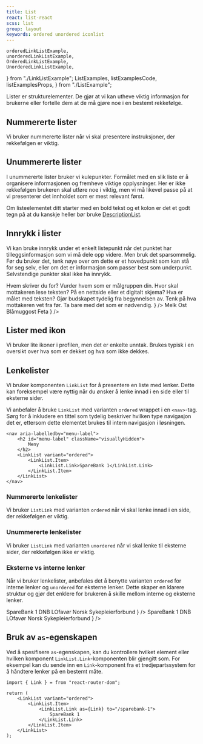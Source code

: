 ```yaml
---
title: List
react: list-react
scss: list
group: layout
keywords: ordered unordered iconlist
---
```


    orderedLinkListExample,
    unorderedLinkListExample,
    OrderedLinkListExample,
    UnorderedLinkListExample,
} from "./LinkListExample";
    ListExamples,
    listExamplesCode,
    listExamplesProps,
} from "./ListExample";

<Ingress>
    Lister er strukturelementer. De gjør at vi kan utheve viktig informasjon for
    brukerne eller fortelle dem at de må gjøre noe i en bestemt rekkefølge.
</Ingress>

<ComponentExample
    title="List"
    knobs={listExamplesProps}
    component={ListExamples}
    codeExample={listExamplesCode}
/>

## Nummererte lister

Vi bruker nummererte lister når vi skal presentere instruksjoner, der rekkefølgen er viktig.

## Unummererte lister

I unummererte lister bruker vi kulepunkter. Formålet med en slik liste er å organisere informasjonen og fremheve viktige opplysninger. Her er ikke rekkefølgen brukeren skal utføre noe i viktig, men vi må likevel passe på at vi presenterer det innholdet som er mest relevant først.

Om listeelementet ditt starter med en bold tekst og et kolon er det et godt tegn på at du kanskje heller bør bruke [DescriptionList](/komponenter/descriptionlist).

## Innrykk i lister

Vi kan bruke innrykk under et enkelt listepunkt når det punktet har tilleggsinformasjon som vi må dele opp videre. Men bruk det sparsommelig. Før du bruker det, tenk nøye over om dette er et hovedpunkt som kan stå for seg selv, eller om det er informasjon som passer best som underpunkt. Selvstendige punkter skal ikke ha innrykk.

<Grid>
    <DoDontExample
        type="do"
        description="Passende underpunkter"
        content={
            <OrderedList>
                <ListItem>
                    Hvem skriver du for?
                    <UnorderedList>
                        <ListItem>Vurder hvem som er målgruppen din.</ListItem>
                        <ListItem>
                            Hvor skal mottakeren lese teksten? På en nettside
                            eller et digitalt skjema?
                        </ListItem>
                    </UnorderedList>
                </ListItem>
                <ListItem>
                    Hva er målet med teksten?
                    <UnorderedList>
                        <ListItem>
                            Gjør budskapet tydelig fra begynnelsen av.
                        </ListItem>
                        <ListItem>
                            Tenk på hva mottakeren vet fra før. Ta bare med det
                            som er nødvendig.
                        </ListItem>
                    </UnorderedList>
                </ListItem>
            </OrderedList>
        }
    />
    <DoDontExample
        type="dont"
        description="Underpunkter kunne vært selvstendige"
        content={
            <UnorderedList>
                <ListItem>Melk</ListItem>
                <ListItem>
                    Ost
                    <UnorderedList>
                        <ListItem>Blåmuggost</ListItem>
                        <ListItem>Feta</ListItem>
                    </UnorderedList>
                </ListItem>
            </UnorderedList>
        }
    />
</Grid>

## Lister med ikon

Vi bruker lite ikoner i profilen, men det er enkelte unntak. Brukes typisk i en oversikt over hva som er dekket og hva som ikke dekkes.

## Lenkelister

Vi bruker komponenten `LinkList` for å presentere en liste med lenker. Dette kan foreksempel være nyttig når du ønsker å lenke innad i en side eller til eksterne sider.

Vi anbefaler å bruke `LinkList` med varianten `ordered` wrappet i en `<nav>`-tag. Sørg for å inkludere en tittel som tydelig beskriver hvilken type navigasjon det er, ettersom dette elementet brukes til intern navigasjon i løsningen.

```tsx
<nav aria-labelledby="menu-label">
    <h2 id="menu-label" className="visuallyHidden">
        Meny
    </h2>
    <LinkList variant="ordered">
        <LinkList.Item>
            <LinkList.Link>SpareBank 1</LinkList.Link>
        </LinkList.Item>
    </LinkList>
</nav>
```

### Nummererte lenkelister

Vi bruker `ListLink` med varianten `ordered` når vi skal lenke innad i en side, der rekkefølgen er viktig.

<ComponentExample
    title="LinkList ordered"
    component={OrderedLinkListExample}
    codeExample={orderedLinkListExample}
/>

### Unummererte lenkelister

Vi bruker `ListLink` med varianten `unordered` når vi skal lenke til eksterne sider, der rekkefølgen ikke er viktig.

<ComponentExample
    title="LinkList unordered"
    component={UnorderedLinkListExample}
    codeExample={unorderedLinkListExample}
/>

### Eksterne vs interne lenker

Når vi bruker lenkelister, anbefales det å benytte varianten `ordered` for interne lenker og `unordered` for eksterne lenker. Dette skaper en klarere struktur og gjør det enklere for brukeren å skille mellom interne og eksterne lenker.

<Grid>
    <DoDontExample
        type="do"
        description="Ta i bruk eksterne lenker i en uordnet liste"
        content={
            <LinkList variant="unordered">
                <LinkList.Item>
                    <LinkList.Link href="https://www.sparebank1.no/nb/bank/privat/forsikring.html">
                        SpareBank 1
                    </LinkList.Link>
                </LinkList.Item>
                <LinkList.Item>
                    <LinkList.Link href="https://www.dnb.no/forsikring">
                        DNB
                    </LinkList.Link>
                </LinkList.Item>
                <LinkList.Item>
                    <LinkList.Link href="https://www.sparebank1.no/nb/bank/privat/forsikring/lofavor-forsikring.html">
                        LOfavør
                    </LinkList.Link>
                </LinkList.Item>
                <LinkList.Item>
                    <LinkList.Link href="https://www.dnb.no/kundeprogram/avtaler/norsk-sykepleierforbund">
                        Norsk Sykepleierforbund
                    </LinkList.Link>
                </LinkList.Item>
            </LinkList>
        }
    />
    <DoDontExample
        type="dont"
        description="Ikke ta i bruk eksterne lenker i en nummerert liste"
        content={
            <LinkList variant="ordered">
                <LinkList.Item>
                    <LinkList.Link href="https://www.sparebank1.no/nb/bank/privat/forsikring.html">
                        SpareBank 1
                    </LinkList.Link>
                </LinkList.Item>
                <LinkList.Item>
                    <LinkList.Link href="https://www.dnb.no/forsikring">
                        DNB
                    </LinkList.Link>
                </LinkList.Item>
                <LinkList.Item>
                    <LinkList.Link href="https://www.sparebank1.no/nb/bank/privat/forsikring/lofavor-forsikring.html">
                        LOfavør
                    </LinkList.Link>
                </LinkList.Item>
                <LinkList.Item>
                    <LinkList.Link href="https://www.dnb.no/kundeprogram/avtaler/norsk-sykepleierforbund">
                        Norsk Sykepleierforbund
                    </LinkList.Link>
                </LinkList.Item>
            </LinkList>
        }
    />
</Grid>

## Bruk av `as`-egenskapen

Ved å spesifisere `as`-egenskapen, kan du kontrollere hvilket element eller hvilken komponent `LinkList.Link`-komponenten blir gjengitt som. For eksempel kan du sende inn en `Link`-komponent fra et tredjepartssystem for å håndtere lenker på en bestemt måte.

```tsx
import { Link } = from "react-router-dom";

return (
    <LinkList variant="ordered">
        <LinkList.Item>
            <LinkList.Link as={Link} to="/sparebank-1">
                SpareBank 1
            </LinkList.Link>
        </LinkList.Item>
    </LinkList>
);
```
